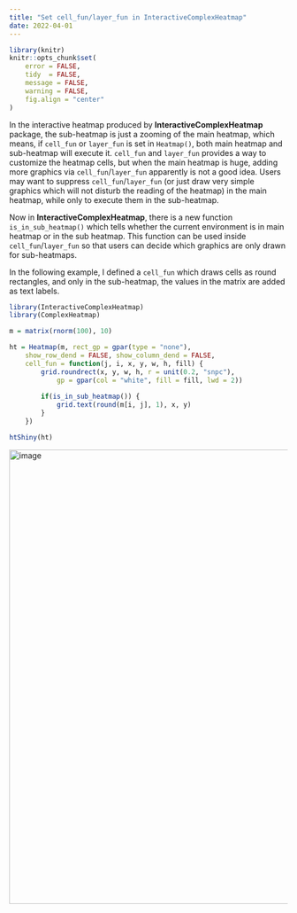 ```yaml
---
title: "Set cell_fun/layer_fun in InteractiveComplexHeatmap"
date: 2022-04-01
---
```


```r
library(knitr)
knitr::opts_chunk$set(
    error = FALSE,
    tidy  = FALSE,
    message = FALSE,
    warning = FALSE,
    fig.align = "center"
)
```

In the interactive heatmap produced by **InteractiveComplexHeatmap** package,
the sub-heatmap is just a zooming of the main heatmap, which means, if
`cell_fun` or `layer_fun` is set in `Heatmap()`, both main heatmap and
sub-heatmap will execute it. `cell_fun` and `layer_fun` provides a way to
customize the heatmap cells, but when the main heatmap is huge, adding more
graphics via `cell_fun`/`layer_fun` apparently is not a good idea. Users may
want to suppress `cell_fun`/`layer_fun` (or just draw very simple graphics
which will not disturb the reading of the heatmap) in the main heatmap, while only to execute them in
the sub-heatmap.

Now in **InteractiveComplexHeatmap**, there is a new function `is_in_sub_heatmap()` which 
tells whether the current environment is in main heatmap or in the sub heatmap. This 
function can be used inside `cell_fun`/`layer_fun` so that users can decide which graphics
are only drawn for sub-heatmaps.

In the following example, I defined a `cell_fun` which draws cells as round rectangles, and only in the sub-heatmap, 
the values in the matrix are added as text labels.

```r
library(InteractiveComplexHeatmap)
library(ComplexHeatmap)

m = matrix(rnorm(100), 10)

ht = Heatmap(m, rect_gp = gpar(type = "none"),
    show_row_dend = FALSE, show_column_dend = FALSE,
    cell_fun = function(j, i, x, y, w, h, fill) {
        grid.roundrect(x, y, w, h, r = unit(0.2, "snpc"),
            gp = gpar(col = "white", fill = fill, lwd = 2))
        
        if(is_in_sub_heatmap()) {
            grid.text(round(m[i, j], 1), x, y)
        }
    })

htShiny(ht)
```

<img width="820" alt="image" src="https://user-images.githubusercontent.com/449218/161323004-b83a1545-54a5-4e3c-9fef-30acaefc214e.png">
